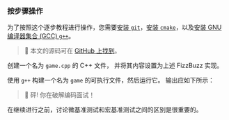 
### 按步骤操作

为了按照这个逐步教程进行操作，您需要[安装 `git`](https://git-scm.com/downloads)，[安装 `cmake`](https://cmake.org/download/#latest)，以及[安装 GNU 编译器集合 (GCC) `g++`](https://gcc.gnu.org/install/)。

> 🐰 本文的源码可在 [GitHub 上找到](https://github.com/bencherdev/bencher/tree/main/examples/cpp/google_benchmark)。

创建一个名为 `game.cpp` 的 C++ 文件，
并将其内容设置为上述 FizzBuzz 实现。

使用 `g++` 构建一个名为 `game` 的可执行文件，然后运行它。
输出应如下所示：

<FizzBuzzOutput />

> 🐰 砰! 你在破解编码面试！

在继续进行之前，讨论微基准测试和宏基准测试之间的区别是很重要的。